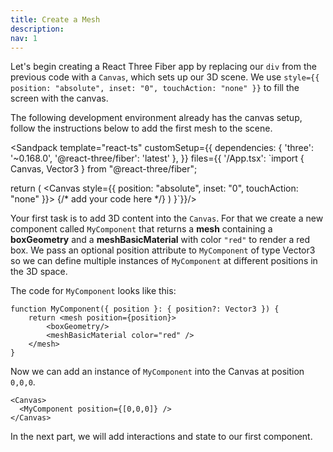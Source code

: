 ```yaml
---
title: Create a Mesh
description:
nav: 1
---
```


Let's begin creating a React Three Fiber app by replacing our `div` from the previous code with a `Canvas`, which sets up our 3D scene. We use `style={{ position: "absolute", inset: "0", touchAction: "none" }}` to fill the screen with the canvas.

The following development environment already has the canvas setup, follow the instructions below to add the first mesh to the scene.

<Sandpack
  template="react-ts"
  customSetup={{
    dependencies: {
      'three': '~0.168.0',
      '@react-three/fiber': 'latest'
    },
  }}
  files={{
    '/App.tsx': `import { Canvas, Vector3 } from "@react-three/fiber";

  return (
    <Canvas style={{ position: "absolute", inset: "0", touchAction: "none" }}>
      {/* add your code here */}
    </Canvas>
  )
}`}}/>


Your first task is to add 3D content into the `Canvas`. For that we create a new component called `MyComponent` that returns a **mesh** containing a **boxGeometry** and a **meshBasicMaterial** with color `"red"` to render a red box. We pass an optional position attribute to `MyComponent` of type Vector3 so we can define multiple instances of `MyComponent` at different positions in the 3D space.

The code for `MyComponent` looks like this:
```tsx
function MyComponent({ position }: { position?: Vector3 }) {
    return <mesh position={position}>
        <boxGeometry/>
        <meshBasicMaterial color="red" />
    </mesh>
}
```

Now we can add an instance of `MyComponent` into the Canvas at position `0,0,0`.

```tsx
<Canvas>
  <MyComponent position={[0,0,0]} />
</Canvas>
```

In the next part, we will add interactions and state to our first component.